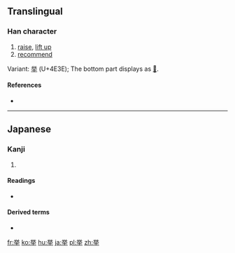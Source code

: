 {{also|拳|舉}}
==Translingual==
{{ja-forms|[[挙]]|[[举]]|[[擧]]}}
===Han character===
{{Han char|rn=64|rad=手|as=06|sn=10|four=|canj=火金手 (FCQ), X火金手 (XFCQ)|ids=⿱⿳⺍一八手}}

# [[raise]], [[lift up]]
# [[recommend]]

Variant: [[举]] (U+4E3E); The bottom part displays as [[𠀆]].

====References====
* {{Han ref|kx=0431.171|dkj=12081|dj=0780.230|hdz=31864.081|uh=6319|ud=25369}}

----

==Japanese==

===Kanji===
{{ja-kanji|grade=4|rs=手06|style=s|kyu=擧}}

# {{defn|lang=ja|sort=手06}}

====Readings====
* {{ja-readings|goon=[[こ]] (ko)|kanon=[[きょ]] (kyo)|kun=[[あげる]] (ageru), [[あがる]] (agaru), [[こぞる]] (kozoru)}}

====Derived terms====
* {{term|挙げる||to raise, to give (an example)|tr=[[あげる]], [[ageru]]|lang=ja|sc=Jpan}}

[[fr:挙]]
[[ko:挙]]
[[hu:挙]]
[[ja:挙]]
[[pl:挙]]
[[zh:挙]]